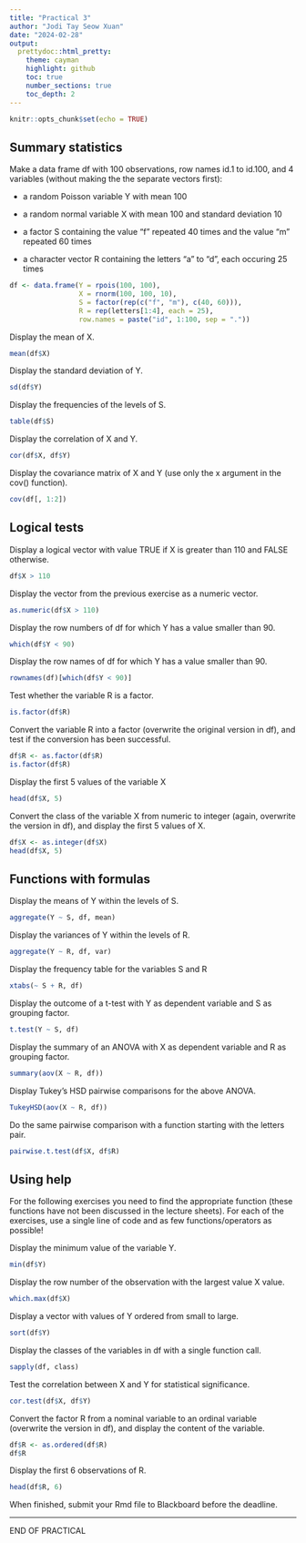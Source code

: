 ```yaml
---
title: "Practical 3"
author: "Jodi Tay Seow Xuan"
date: "2024-02-28"
output:
  prettydoc::html_pretty:
    theme: cayman
    highlight: github
    toc: true
    number_sections: true
    toc_depth: 2
---
```


```r
knitr::opts_chunk$set(echo = TRUE)
```

## Summary statistics

Make a data frame df with 100 observations, row names id.1 to id.100, and 4 variables (without making the the separate vectors first):

+ a random Poisson variable Y with mean 100

+ a random normal variable X with mean 100 and standard deviation 10

+ a factor S containing the value “f” repeated 40 times and the value “m” repeated 60 times

+ a character vector R containing the letters “a” to “d”, each occuring 25 times

```r
df <- data.frame(Y = rpois(100, 100),
                 X = rnorm(100, 100, 10),
                 S = factor(rep(c("f", "m"), c(40, 60))),
                 R = rep(letters[1:4], each = 25),
                 row.names = paste("id", 1:100, sep = "."))
```

Display the mean of X.

```r
mean(df$X)
```

Display the standard deviation of Y.

```r
sd(df$Y)
```

Display the frequencies of the levels of S.

```r
table(df$S)
```

Display the correlation of X and Y.

```r
cor(df$X, df$Y)
```

Display the covariance matrix of X and Y (use only the x argument in the cov() function).

```r
cov(df[, 1:2])
```

## Logical tests

Display a logical vector with value TRUE if X is greater than 110 and FALSE otherwise.

```r
df$X > 110
```

Display the vector from the previous exercise as a numeric vector.

```r
as.numeric(df$X > 110)
```

Display the row numbers of df for which Y has a value smaller than 90.

```r
which(df$Y < 90)
```

Display the row names of df for which Y has a value smaller than 90.

```r
rownames(df)[which(df$Y < 90)]
```

Test whether the variable R is a factor.

```r
is.factor(df$R)
```

Convert the variable R into a factor (overwrite the original version in df), and test if the conversion has been successful.

```r
df$R <- as.factor(df$R)
is.factor(df$R)
```

Display the first 5 values of the variable X

```r
head(df$X, 5)
```

Convert the class of the variable X from numeric to integer (again, overwrite the version in df), and display the first 5 values of X.

```r
df$X <- as.integer(df$X)
head(df$X, 5)
```

## Functions with formulas

Display the means of Y within the levels of S.

```r
aggregate(Y ~ S, df, mean)
```

Display the variances of Y within the levels of R.

```r
aggregate(Y ~ R, df, var)
```

Display the frequency table for the variables S and R

```r
xtabs(~ S + R, df)
```

Display the outcome of a t-test with Y as dependent variable and S as grouping factor.

```r
t.test(Y ~ S, df)
```

Display the summary of an ANOVA with X as dependent variable and R as grouping factor.

```r
summary(aov(X ~ R, df))
```

Display Tukey’s HSD pairwise comparisons for the above ANOVA.

```r
TukeyHSD(aov(X ~ R, df))
```

Do the same pairwise comparison with a function starting with the letters pair.

```r
pairwise.t.test(df$X, df$R)
```

## Using help

For the following exercises you need to find the appropriate function (these functions have not been discussed in the lecture sheets). For each of the exercises, use a single line of code and as few functions/operators as possible!

Display the minimum value of the variable Y.

```r
min(df$Y)
```

Display the row number of the observation with the largest value X value.

```r
which.max(df$X)
```

Display a vector with values of Y ordered from small to large.

```r
sort(df$Y)
```

Display the classes of the variables in df with a single function call.

```r
sapply(df, class)
```

Test the correlation between X and Y for statistical significance.

```r
cor.test(df$X, df$Y)
```

Convert the factor R from a nominal variable to an ordinal variable (overwrite the version in df), and display the content of the variable.

```r
df$R <- as.ordered(df$R) 
df$R
```

Display the first 6 observations of R.

```r
head(df$R, 6)
```

When finished, submit your Rmd file to Blackboard before the deadline.

---

END OF PRACTICAL